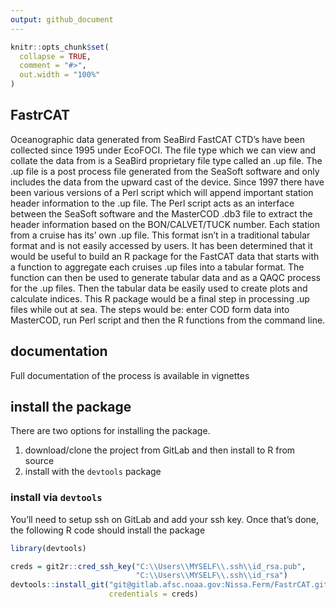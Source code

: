 ---
output: github_document
---

<!-- README.md is generated from README.Rmd. Please edit that file -->

```{r setup, include = FALSE}
knitr::opts_chunk$set(
  collapse = TRUE,
  comment = "#>",
  out.width = "100%"
)
```
## FastrCAT

Oceanographic data generated from SeaBird FastCAT CTD’s have been collected since 1995 under EcoFOCI. The file type which we can view and collate the data from is a SeaBird proprietary file type called an .up file. The .up file is a post process file generated from the SeaSoft software and only includes the data from the upward cast of the device. Since 1997 there have been various versions of a Perl script which will append important station header information to the .up file. The Perl script acts as an interface between the SeaSoft software and the MasterCOD .db3 file to extract the header information based on the BON/CALVET/TUCK number. Each station from a cruise has its’ own .up file. This format isn’t in a traditional tabular format and is not easily accessed by users. It has been determined that it would be useful to build an R package for the FastCAT data that starts with a function to aggregate each cruises .up files into a tabular format. The function can then be used to generate tabular data and as a QAQC process for the .up files. Then the tabular data be easily used to create plots and calculate indices.  This R package would be a final step in processing .up files while out at sea. The steps would be: enter COD form data into MasterCOD, run Perl script and then the R functions from the command line. 

## documentation

Full documentation of the process is available in vignettes

## install the package

There are two options for installing the package.

1. download/clone the project from GitLab and then install to R from source
2. install with the `devtools` package

### install via `devtools`

You'll need to setup ssh on GitLab and add your ssh key. Once that's done, 
the following R code should install the package

```{r, eval = FALSE}
library(devtools)

creds = git2r::cred_ssh_key("C:\\Users\\MYSELF\\.ssh\\id_rsa.pub",
                            "C:\\Users\\MYSELF\\.ssh\\id_rsa")
devtools::install_git("git@gitlab.afsc.noaa.gov:Nissa.Ferm/FastrCAT.git",
                      credentials = creds)
```


